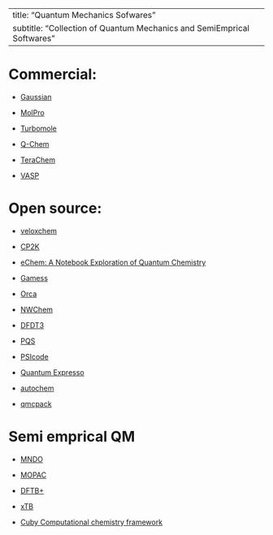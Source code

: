
---
title: "Quantum Mechanics Sofwares"
subtitle: "Collection of Quantum Mechanics and SemiEmprical Softwares"
---

# Commercial:

* [Gaussian](https://gaussian.com/){target="_blank"}

* [MolPro](https://www.molpro.net/){target="_blank"}

* [Turbomole](https://www.turbomole.org/){target="_blank"}

* [Q-Chem](https://www.q-chem.com/){target="_blank"}

* [TeraChem](http://www.petachem.com/products.html){target="_blank"}

* [VASP](https://www.vasp.at/){target="_blank"}

# Open source:

* [veloxchem](https://veloxchem.org/docs/intro.html){target="_blank"}

* [CP2K](https://www.cp2k.org/){target="_blank"}

* [eChem: A Notebook Exploration of Quantum Chemistry](https://doi.org/10.30746/978-91-988114-0-7){target="_blank"}

* [Gamess](https://www.msg.chem.iastate.edu/gamess/){target="_blank"}

* [Orca](https://orcaforum.kofo.mpg.de/index.php){target="_blank"}

* [NWChem](https://www.nwchem-sw.org/){target="_blank"}

* [DFDT3](https://dftd3.readthedocs.io/en/latest/){target="_blank"}

* [PQS](https://www.pqs-chem.com/software.php){target="_blank"}

* [PSIcode](https://psicode.org/){target="_blank"}

* [Quantum Expresso](https://www.quantum-espresso.org/){target="_blank"}

* [autochem](https://github.com/tommason14/autochem){target="_blank"}

* [qmcpack](https://qmcpack.readthedocs.io/en/v3.11.0/index.html){target="_blank"}


# Semi emprical QM

* [MNDO](https://mndo.kofo.mpg.de/){target="_blank"}

* [MOPAC](https://openmopac.github.io/){target="_blank"}

* [DFTB+](https://dftbplus.org/){target="_blank"}

* [xTB](https://xtb-docs.readthedocs.io/en/latest/contents.html){target="_blank"}

* [Cuby Computational chemistry framework](http://cuby4.molecular.cz/){target="_blank"}







